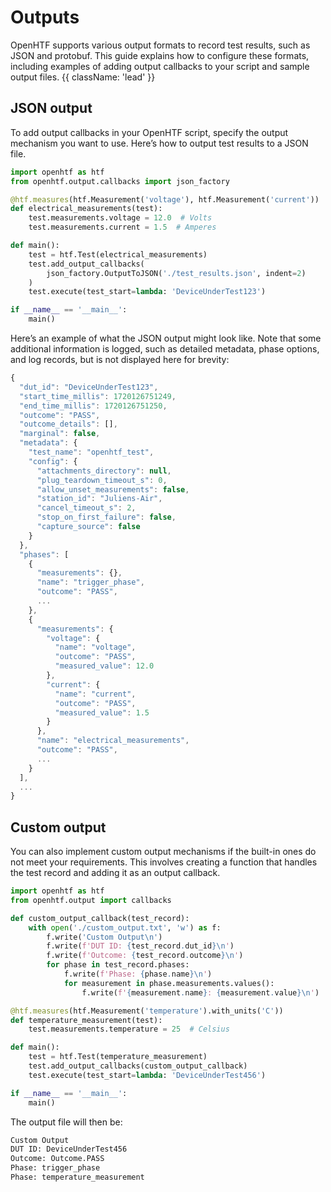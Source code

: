 # Outputs

OpenHTF supports various output formats to record test results, such as JSON and protobuf. This guide explains how to configure these formats, including examples of adding output callbacks to your script and sample output files. {{ className: 'lead' }}

## JSON output

To add output callbacks in your OpenHTF script, specify the output mechanism you want to use. Here’s how to output test results to a JSON file.

```python {{ title: 'main.py' }}
import openhtf as htf
from openhtf.output.callbacks import json_factory

@htf.measures(htf.Measurement('voltage'), htf.Measurement('current'))
def electrical_measurements(test):
    test.measurements.voltage = 12.0  # Volts
    test.measurements.current = 1.5  # Amperes

def main():
    test = htf.Test(electrical_measurements)
    test.add_output_callbacks(
        json_factory.OutputToJSON('./test_results.json', indent=2)
    )
    test.execute(test_start=lambda: 'DeviceUnderTest123')

if __name__ == '__main__':
    main()
```

Here’s an example of what the JSON output might look like. Note that some additional information is logged, such as detailed metadata, phase options, and log records, but is not displayed here for brevity:
```javascript {{ title: 'test_results.json' }}
{
  "dut_id": "DeviceUnderTest123",
  "start_time_millis": 1720126751249,
  "end_time_millis": 1720126751250,
  "outcome": "PASS",
  "outcome_details": [],
  "marginal": false,
  "metadata": {
    "test_name": "openhtf_test",
    "config": {
      "attachments_directory": null,
      "plug_teardown_timeout_s": 0,
      "allow_unset_measurements": false,
      "station_id": "Juliens-Air",
      "cancel_timeout_s": 2,
      "stop_on_first_failure": false,
      "capture_source": false
    }
  },
  "phases": [
    {
      "measurements": {},
      "name": "trigger_phase",
      "outcome": "PASS",
      ...
    },
    {
      "measurements": {
        "voltage": {
          "name": "voltage",
          "outcome": "PASS",
          "measured_value": 12.0
        },
        "current": {
          "name": "current",
          "outcome": "PASS",
          "measured_value": 1.5
        }
      },
      "name": "electrical_measurements",
      "outcome": "PASS",
      ...
    }
  ],
  ...
}
```

## Custom output

You can also implement custom output mechanisms if the built-in ones do not meet your requirements. This involves creating a function that handles the test record and adding it as an output callback.

```python {{ title: 'main.py' }}
import openhtf as htf
from openhtf.output import callbacks

def custom_output_callback(test_record):
    with open('./custom_output.txt', 'w') as f:
        f.write('Custom Output\n')
        f.write(f'DUT ID: {test_record.dut_id}\n')
        f.write(f'Outcome: {test_record.outcome}\n')
        for phase in test_record.phases:
            f.write(f'Phase: {phase.name}\n')
            for measurement in phase.measurements.values():
                f.write(f'{measurement.name}: {measurement.value}\n')

@htf.measures(htf.Measurement('temperature').with_units('C'))
def temperature_measurement(test):
    test.measurements.temperature = 25  # Celsius

def main():
    test = htf.Test(temperature_measurement)
    test.add_output_callbacks(custom_output_callback)
    test.execute(test_start=lambda: 'DeviceUnderTest456')

if __name__ == '__main__':
    main()
```

The output file will then be:

```txt {{ title: 'custom_output.txt' }}
Custom Output
DUT ID: DeviceUnderTest456
Outcome: Outcome.PASS
Phase: trigger_phase
Phase: temperature_measurement
```
